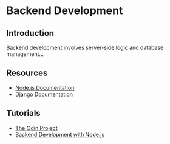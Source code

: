 # Backend Development

## Introduction
Backend development involves server-side logic and database management...

## Resources
- [Node.js Documentation](https://nodejs.org/en/docs/)
- [Django Documentation](https://docs.djangoproject.com/en/stable/)

## Tutorials
- [The Odin Project](https://www.theodinproject.com/)
- [Backend Development with Node.js](https://www.udemy.com/course/the-complete-nodejs-developer-course-2/)
